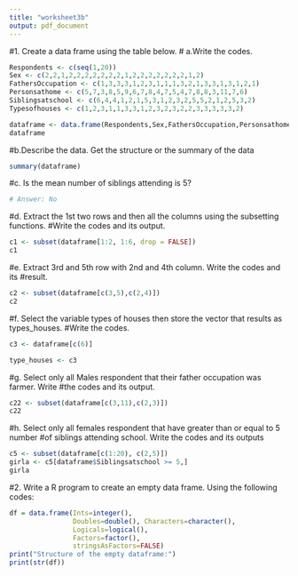 ```yaml
---
title: "worksheet3b"
output: pdf_document
---
```


#1. Create a data frame using the table below.
# a.Write the codes.
```r
Respondents <- c(seq(1,20))
Sex <- c(2,2,1,2,2,2,2,2,2,2,1,2,2,2,2,2,2,2,1,2)
FathersOccupation <- c(1,3,3,3,1,2,3,1,1,1,3,2,1,3,3,1,3,1,2,1)
Personsathome <- c(5,7,3,8,5,9,6,7,8,4,7,5,4,7,8,8,3,11,7,6) 
Siblingsatschool <- c(6,4,4,1,2,1,5,3,1,2,3,2,5,5,2,1,2,5,3,2)
Typesofhouses <- c(1,2,3,1,1,3,3,1,2,3,2,3,2,2,3,3,3,3,3,2)

dataframe <- data.frame(Respondents,Sex,FathersOccupation,Personsathome,Siblingsatschool,Typesofhouses)
dataframe
```
#b.Describe the data. Get the structure or the summary of the data
```r
summary(dataframe)

```
#c. Is the mean number of siblings attending is 5?
```r
# Answer: No 
```
#d. Extract the 1st two rows and then all the columns using the subsetting functions.
#Write the codes and its output.
```r
c1 <- subset(dataframe[1:2, 1:6, drop = FALSE])
c1
```
#e. Extract 3rd and 5th row with 2nd and 4th column. Write the codes and its
#result.
```r
c2 <- subset(dataframe[c(3,5),c(2,4)])
c2
```
#f. Select the variable types of houses then store the vector that results as types_houses.
#Write the codes.
```r
c3 <- dataframe[c(6)]

type_houses <- c3

```
#g. Select only all Males respondent that their father occupation was farmer. Write
#the codes and its output.
```r
c22 <- subset(dataframe[c(3,11),c(2,3)])
c22
```




#h. Select only all females respondent that have greater than or equal to 5 number
#of siblings attending school. Write the codes and its outputs
```r
c5 <- subset(dataframe[c(1:20), c(2,5)])
girla <- c5[dataframe$Siblingsatschool >= 5,]
girla
```
#2. Write a R program to create an empty data frame. Using the following codes:
```r
df = data.frame(Ints=integer(),
                Doubles=double(), Characters=character(),
                Logicals=logical(),
                Factors=factor(),
                stringsAsFactors=FALSE)
print("Structure of the empty dataframe:")
print(str(df))
```